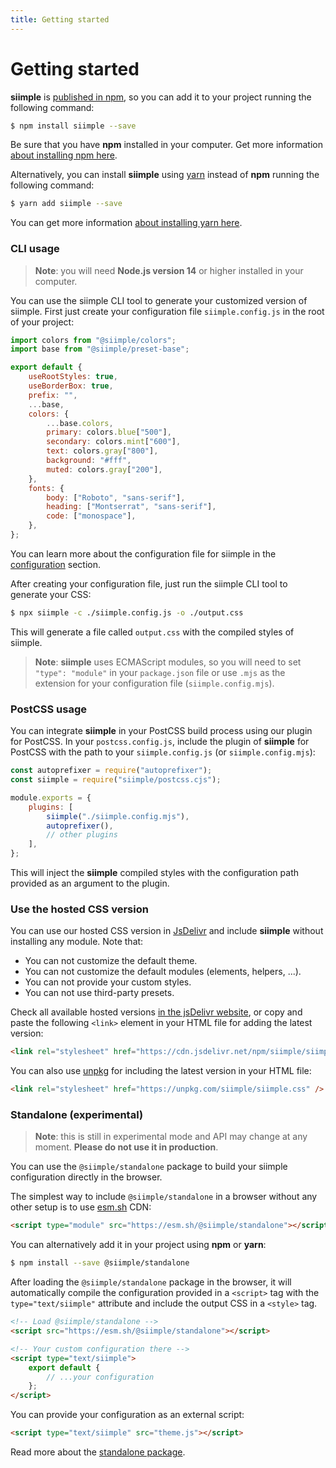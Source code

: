 ```yaml
---
title: Getting started
--- 
```


# Getting started

**siimple** is [published in npm](https://www.npmjs.com/package/siimple), so you can add it to your project running the following command:

```bash
$ npm install siimple --save
```

Be sure that you have **npm** installed in your computer. Get more information [about installing npm here](https://docs.npmjs.com/getting-started/installing-node).

Alternatively, you can install **siimple** using [yarn](https://yarnpkg.com/) instead of **npm** running the following command:

```bash
$ yarn add siimple --save
```

You can get more information [about installing yarn here](https://yarnpkg.com/getting-started).

### CLI usage

> **Note**: you will need **Node.js version 14** or higher installed in your computer.

You can use the siimple CLI tool to generate your customized version of siimple. First just create your configuration file `siimple.config.js` in the root of your project:

```js title=siimple.config.js
import colors from "@siimple/colors";
import base from "@siimple/preset-base";

export default {
    useRootStyles: true,
    useBorderBox: true,
    prefix: "",
    ...base,
    colors: {
        ...base.colors,
        primary: colors.blue["500"],
        secondary: colors.mint["600"],
        text: colors.gray["800"],
        background: "#fff",
        muted: colors.gray["200"],
    },
    fonts: {
        body: ["Roboto", "sans-serif"],
        heading: ["Montserrat", "sans-serif"],
        code: ["monospace"],
    },
};
```

You can learn more about the configuration file for siimple in the [configuration](/configuration) section.

After creating your configuration file, just run the siimple CLI tool to generate your CSS:

```bash
$ npx siimple -c ./siimple.config.js -o ./output.css
```

This will generate a file called `output.css` with the compiled styles of siimple. 

> **Note**: **siimple** uses ECMAScript modules, so you will need to set `"type": "module"` in your `package.json` file or use `.mjs` as the extension for your configuration file (`siimple.config.mjs`).

### PostCSS usage

You can integrate **siimple** in your PostCSS build process using our plugin for PostCSS. In your `postcss.config.js`, include the plugin of **siimple** for PostCSS with the path to your `siimple.config.js` (or `siimple.config.mjs`):

```js
const autoprefixer = require("autoprefixer");
const siimple = require("siimple/postcss.cjs");

module.exports = {
    plugins: [
        siimple("./siimple.config.mjs"),
        autoprefixer(),
        // other plugins
    ],
};
```

This will inject the **siimple** compiled styles with the configuration path provided as an argument to the plugin.

### Use the hosted CSS version

You can use our hosted CSS version in [JsDelivr](https://www.jsdelivr.com/) and include **siimple** without installing any module. Note that:

- You can not customize the default theme.
- You can not customize the default modules (elements, helpers, ...).
- You can not provide your custom styles.
- You can not use third-party presets.

Check all available hosted versions [in the jsDelivr website](https://www.jsdelivr.com/package/npm/siimple), or copy and paste the following `<link>` element in your HTML file for adding the latest version:

```html
<link rel="stylesheet" href="https://cdn.jsdelivr.net/npm/siimple/siimple.css" />
```

You can also use [unpkg](https://unpkg.com/) for including the latest version in your HTML file:

```html
<link rel="stylesheet" href="https://unpkg.com/siimple/siimple.css" />
```

### Standalone (experimental)

> **Note**: this is still in experimental mode and API may change at any moment. **Please do not use it in production**.

You can use the `@siimple/standalone` package to build your siimple configuration directly in the browser.

The simplest way to include `@siimple/standalone` in a browser without any other setup is to use [esm.sh](https://esm.sh) CDN:

```html
<script type="module" src="https://esm.sh/@siimple/standalone"></script>
```

You can alternatively add it in your project using **npm** or **yarn**:

```bash
$ npm install --save @siimple/standalone
```

After loading the `@siimple/standalone` package in the browser, it will automatically compile the configuration provided in a `<script>` tag with the `type="text/siimple"` attribute and include the output CSS in a `<style>` tag.

```html
<!-- Load @siimple/standalone -->
<script src="https://esm.sh/@siimple/standalone"></script>

<!-- Your custom configuration there -->
<script type="text/siimple">
    export default {
        // ...your configuration
    };
</script>   
```

You can provide your configuration as an external script:

```html
<script type="text/siimple" src="theme.js"></script>
```

Read more about the [standalone package](/packages/standalone).
